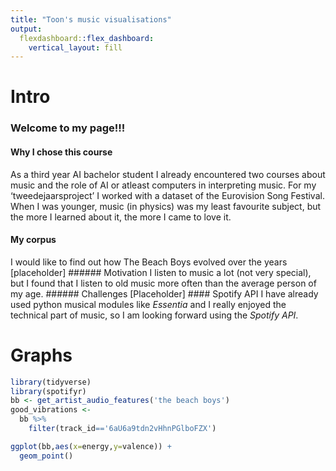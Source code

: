 ```yaml
---
title: "Toon's music visualisations"
output: 
  flexdashboard::flex_dashboard:
    vertical_layout: fill
---
```


# Intro
### Welcome to my page!!!
#### Why I chose this course
As a third year AI bachelor student I already encountered two courses about music and the role of AI or atleast computers in interpreting music. For my 'tweedejaarsproject' I worked with a dataset of the Eurovision Song Festival. When I was younger, music (in physics) was my least favourite subject, but the more I learned about it, the more I came to love it.

#### My corpus
I would like to find out how The Beach Boys evolved over the years [placeholder]
###### Motivation
I listen to music a lot (not very special), but I found that I listen to old music more often than the average person of my age. 
###### Challenges
[Placeholder]
#### Spotify API
I have already used python musical modules like <em>Essentia</em> and I really enjoyed the technical part of music, so I am looking forward using the <em>Spotify API</em>.

# Graphs
```r
library(tidyverse)
library(spotifyr)
bb <- get_artist_audio_features('the beach boys')
good_vibrations <- 
  bb %>% 
    filter(track_id=='6aU6a9tdn2vHhnPGlboFZX')

```



```r
ggplot(bb,aes(x=energy,y=valence)) +
  geom_point()

```